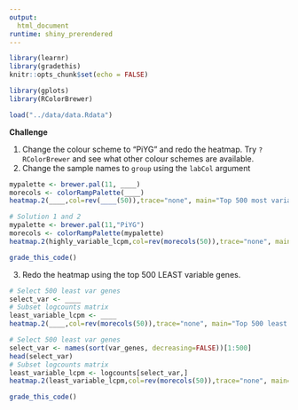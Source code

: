 ```yaml
---
output: 
  html_document
runtime: shiny_prerendered
---
```


```r
library(learnr)
library(gradethis)
knitr::opts_chunk$set(echo = FALSE)
```

```r
library(gplots)
library(RColorBrewer)
```

```r
load("../data/data.Rdata")
```

**Challenge**

1. Change the colour scheme to "PiYG" and redo the heatmap. Try `?RColorBrewer` and see what other colour schemes are available.
2. Change the sample names to `group` using the `labCol` argument

```r
mypalette <- brewer.pal(11, ____)
morecols <- colorRampPalette(____)   
heatmap.2(____,col=rev(____(50)),trace="none", main="Top 500 most variable genes across samples",ColSideColors=col.cell,labCol=____,scale="row",margins = c(8,5))
```

```r
# Solution 1 and 2
mypalette <- brewer.pal(11,"PiYG")
morecols <- colorRampPalette(mypalette)
heatmap.2(highly_variable_lcpm,col=rev(morecols(50)),trace="none", main="Top 500 most variable genes across samples",ColSideColors=col.cell,labCol=group,scale="row",margins = c(8,5))
```

```r
grade_this_code()
```


3. Redo the heatmap using the top 500 LEAST variable genes.


```r
# Select 500 least var genes
select_var <- ____
# Subset logcounts matrix
least_variable_lcpm <- ____
heatmap.2(____,col=rev(morecols(50)),trace="none", main="Top 500 least variable genes across samples",ColSideColors=col.cell,labCol=____,scale="row",margins=c(8,5))
```

```r
# Select 500 least var genes
select_var <- names(sort(var_genes, decreasing=FALSE))[1:500]
head(select_var)
# Subset logcounts matrix
least_variable_lcpm <- logcounts[select_var,]
heatmap.2(least_variable_lcpm,col=rev(morecols(50)),trace="none", main="Top 500 least variable genes across samples",ColSideColors=col.cell,labCol=group,scale="row",margins=c(8,5))
```

```r
grade_this_code()
```

